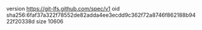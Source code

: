 version https://git-lfs.github.com/spec/v1
oid sha256:6faf37a322f78552de82adda4ee3ecdd9c362f72a8746f862188b9422f20338d
size 10606
